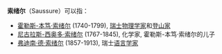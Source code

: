 {{not|索雷爾}}
'''索绪尔'''（Saussure）可以指：
* [[霍勒斯-本笃·索绪尔|霍勒斯-本笃·索绪尔]] (1740-1799), [[瑞士|瑞士]][[物理学家|物理学家]]和[[登山家|登山家]]
* [[尼古拉斯-西奥多·索绪尔|尼古拉斯-西奥多·索绪尔]] (1767-1845), 化学家, 霍勒斯-本笃·索绪尔的儿子
* [[弗迪南·德·索绪尔|弗迪南·德·索绪尔]] (1857-1913), 瑞士[[语言学家|语言学家]]

{{disambig|Cat=三字人名消歧义}}